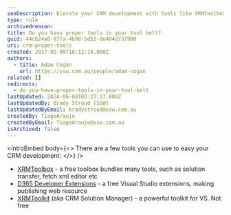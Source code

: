 ```yaml
---
seoDescription: Elevate your CRM development with tools like XRMToolbox, D365 Developer Extensions, and XRMToolkit for efficient solution transfer, fetch XML editing, and more.
type: rule
archivedreason:
title: Do you have proper tools in your tool belt?
guid: 44c624a0-87fa-4b98-bd52-de404d737900
uri: crm-proper-tools
created: 2017-02-09T18:12:14.000Z
authors:
  - title: Adam Cogan
    url: https://ssw.com.au/people/adam-cogan
related: []
redirects:
  - do-you-have-proper-tools-in-your-tool-belt
lastUpdated: 2024-06-08T03:27:17.000Z
lastUpdatedBy: Brady Stroud [SSW]
lastUpdatedByEmail: bradystroud@ssw.com.au
createdBy: TiagoAraujo
createdByEmail: TiagoAraujo@ssw.com.au
isArchived: false
---
```


<introEmbed
  body={<>
There are a few tools you can use to easy your CRM development:
  </>}
/>
- [XRMToolbox](https://www.xrmtoolbox.com/) - a free toolbox bundles many tools, such as solution transfer, fetch xml editor etc
- [D365 Developer Extensions](https://marketplace.visualstudio.com/items?itemName=tsharp.D365DeveloperExtensions) - a free Visual Studio extensions, making publishing web resource
- [XRMToolkit](https://xrmtoolkit.com/) (aka CRM Solution Manager) - a powerful toolkit for VS. Not free
